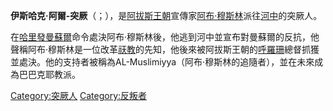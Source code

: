 {{unreferenced|time=2015-02-12T01:27:08+00:00}}
'''伊斯哈克·阿爾-突厥'''（{{lang-ar|إسحاق الترك}}；{{bd|？||？}}），是[[阿拔斯王朝|阿拔斯王朝]]宣傳家[[阿布·穆斯林|阿布·穆斯林]]派往[[河中|河中]]的突厥人。

在[[哈里發|哈里發]][[曼蘇爾|曼蘇爾]]命令處決阿布·穆斯林後，他逃到河中並宣布對曼蘇爾的反抗，他聲稱阿布·穆斯林是一位改革[[祆教|祆教]]的先知，他後來被阿拔斯王朝的[[大呼罗珊|呼羅珊]]總督抓獲並處決。他的支持者被稱為AL-Muslimiyya（阿布·穆斯林的追隨者），並在未來成為巴巴克耶教派。

[[Category:突厥人|Category:突厥人]]
[[Category:反叛者|Category:反叛者]]